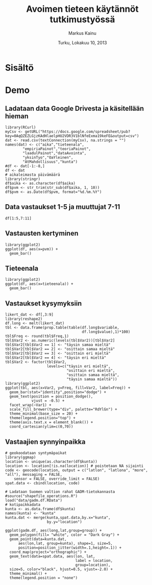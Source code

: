 % Avoimen tieteen käytännöt tutkimustyössä
% Markus Kainu
% Turku, Lokakuu 10, 2013

# Sisältö

# Demo

## Ladataan data Google Drivesta ja käsitellään hieman

```rdocloadgoogle
library(RCurl)
myCsv <- getURL("https://docs.google.com/spreadsheet/pub?key=0AqQZEZLGjzKAdHlaelpHU2VDR3V1blNfeExma19keFE&output=csv")
dat <- read.csv(textConnection(myCsv), na.strings = "")
names(dat) <- c("aika","tieteenala",
        "empiriaPainot","teoriaPainot",
        "laadulPainot","dataAvointa",
        "yksinTyo","OaYleinen",
        "AtMahdollisuus","kunta")
#df <- dat[-1:-8,]
df <- dat
# aikaleimasta päivämäärä
library(stringr)
df$aika <- as.character(df$aika)
df$pvm <- str_trim(str_sub(df$aika, 1, 10))
df$pvm <- as.Date(df$pvm, format="%d.%m.%Y")
```

## Data vastaukset 1-5 ja muuttujat 7-11

```rdocprintdata
df[1:5,7:11]
```


## Vastausten kertyminen

```rdocplotdensity
library(ggplot2)
ggplot(df, aes(x=pvm)) + 
  geom_bar()

```


## Tieteenala

```rdocplotfield
library(ggplot2)
ggplot(df, aes(x=tieteenala)) + 
  geom_bar()

```


## Vastaukset kysymyksiin

```rdocplotlikert

likert_dat <- df[,3:9]
library(reshape2)
df.long <- melt(likert_dat)
tbl <- data.frame(prop.table(table(df.long$variable,
                                   df.long$value),1)*100)
tbl$Freq <- round(tbl$Freq,1)
tbl$Var2 <- as.numeric(levels(tbl$Var2))[tbl$Var2]
tbl$Var2[tbl$Var2 == 1] <- "täysin samaa mieltä"
tbl$Var2[tbl$Var2 == 2] <- "osittain samaa mieltä"
tbl$Var2[tbl$Var2 == 3] <- "osittain eri mieltä"
tbl$Var2[tbl$Var2 == 4] <- "täysin eri mieltä"
tbl$Var2 <- factor(tbl$Var2, 
                   levels=c("täysin eri mieltä",
                            "osittain eri mieltä",
                            "osittain samaa mieltä",
                            "täysin samaa mieltä"))
library(ggplot2)
ggplot(tbl, aes(x=Var2, y=Freq, fill=Var2, label=Freq)) +
  geom_bar(stat="identity",position="dodge") +
  geom_text(position = position_dodge(), 
            vjust = -0.5) +
  facet_wrap(~Var1) +
  scale_fill_brewer(type="div", palette="RdYlGn") +
  theme_minimal(base_size = 20) +
  theme(legend.position="top") +
  theme(axis.text.x = element_blank()) +
  coord_cartesian(ylim=c(0,70))
```


## Vastaajien synnyinpaikka

```rdocmungespatial
# geokoodataan syntymäpaikat
library(ggmap)
location <- unique(as.character(df$kunta))
location <- location[!is.na(location)] # poistetaan NA sijainti
code <- geocode(location, output = c("latlon", "latlona", "more", "all"), messaging = FALSE, 
    sensor = FALSE, override_limit = FALSE)
spat.data <- cbind(location, code)

# Ladataan Suomen valtion rahat GADM-tietokannasta
#source("shapefile_operations.R")
load("data/gadm.df.RData")
# kotipaikkadata
kunta <- as.data.frame(df$kunta)
names(kunta) <- "kunta"
kunta.dat <- merge(kunta,spat.data,by.x="kunta",
                   by.y="location")
```

```rdocplotspatial
ggplot(gadm.df, aes(long,lat,group=group)) +
  geom_polygon(fill= "white", color = "Dark Gray") + 
  geom_point(data=kunta.dat, 
      aes(lon,lat, group=kunta), shape=1, size=5,
      position=position_jitter(width=.1,height=.1)) +
  coord_map(project="orthographic") + 
  geom_text(data=spat.data, aes(lon, lat, 
                                label = location,
                                group=location), 
  size=5, color="black", hjust=0.5, vjust=-2.0) +
  theme_minimal() +
  theme(legend.position = "none")


```




